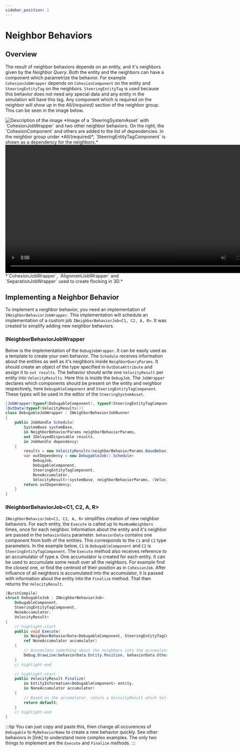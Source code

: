 ```yaml
---
sidebar_position: 1
---
```


# Neighbor Behaviors

## Overview

The result of neighbor behaviors depends on an entity, and it's neighbors given by the *Neighbor Query*. Both the entity and the neighbors can have a component which parametrize the behavior. For example `CohesionJobWrapper` depends on `CohesionComponent` on the entity and `SteeringEntityTag` on the neighbors. `SteeringEntityTag` is used because this behavior does not need any special data and any entity in the simulation will have this tag. Any component which is required on the neighbor will show up in the *All/(required)* section of the neighbor group. This can be seen in the image below. 

<img src="/img/samples/flocking/Asset.png" alt="Description of the image"/>
*Image of a `SteeringSystemAsset` with `CohesionJobWrapper` and two other neighbor behaviors. On the right, the `CohesionComponent` and others are added to the list of dependencies. In the neighbor group under *All/(required)*, `SteeringEntityTagComponent` is shown as a dependency for the neighbors.* 

<video controls width="800">
  <source src="/videos/samples/flocking/3D.mp4" type="video/mp4" />
  Your browser does not support the video tag.
</video>
*`CohesionJobWrapper`, `AlignmentJobWrapper` and `SeparationJobWrapper` used to create flocking in 3D.*

## Implementing a Neighbor Behavior

To implement a neighbor behavior, you need an implementation of `INeighborBehaviorJobWrapper`. This implementation will schedule an implementation of a custom job `INeighborBehaviorJob<C1, C2, A, R>`. It was created to simplify adding new neighbor behaviors. 

### INeighborBehaviorJobWrapper

Below is the implementation of the `DebugJobWrapper`. It can be easily used as a template to create your own behavior. The `Schedule` receives information about the entities as well as it's neighbors inside `NeighborQueryParams`. It should create an object of the type specified in `OutDataAttribute` and assign it to `out results`. The behavior should write one `VelocityResult` per entity into `VelocityResults`. Here this is inside the `DebugJob`. The `JobWrapper` declares which components should be present on the entity and neighbor respectively, here `DebugableComponent` and `SteeringEntityTagComponent`. These types will be used in the editor of the `SteeringSystemAsset`.

```csharp title="DebugableJobWrapper.cs"
[JobWrapper(typeof(DebugableComponent), typeof(SteeringEntityTagComponent))]
[OutData(typeof(VelocityResults))]
class DebugableJobWrapper : INeighborBehaviorJobRunner
{
    public JobHandle Schedule(
        SystemBase systemBase,
        in NeighborBehaviorParams neighborBehaviorParams,
        out IDelayedDisposable results,
        in JobHandle dependency)
    {	
        results = new VelocityResults(neighborBehaviorParams.BaseBehaviorParams.EntityCount);
        var outDependency = new DebugableJob().Schedule<
            DebugJob, 
            DebugableComponent, 
            SteeringEntityTagComponent, 
            NoneAccumulator, 
            VelocityResult>(systemBase, neighborBehaviorParams, (VelocityResults)results, 1, dependency);
        return outDependency;
    }
}
```

### INeighborBehaviorJob\<C1, C2, A, R\>

`INeighborBehaviorJob<C1, C2, A, R>` simplifies creation of new neighbor behaviors. For each entity, the `Execute` is called up to `MaxNumNeighbors` times, once for each neighbor. Information about the entity and it's neighbor are passed in the `behaviorData` parameter. `behaviorData` contains one component from both of the entities. This corresponds to the `C1` and `C2` type parameters. In the example below, `C1` is `DebugableComponent` and `C2` is `SteeringEntityTagComponent`. The `Execute` method also receives reference to an accumulator of type `A`. One accumulator is created for each entity. It can be used to accumulate some result over all the neighbors. For example find the closest one, or find the centroid of their position as in `CohesionJob`. After influence of all neighbors is accumulated into the accumulator, it is passed with information about the entity into the `Finalize` method. That then returns the `VelocityResult`.

```csharp title="DebugableJobWrapper.cs"
[BurstCompile]
struct DebugableJob : INeighborBehaviorJob<
    DebugableComponent, 
    SteeringEntityTagComponent, 
    NoneAccumulator, 
    VelocityResult>
{
    // highlight-start
    public void Execute(
        in NeighborBehaviorData<DebugableComponent, SteeringEntityTagComponent> behaviorData,
        ref NoneAccumulator accumulator)
    {
        // Accumulate something about the neighbors into the accumulator
        Debug.DrawLine(behaviorData.Entity.Position, behaviorData.OtherEntity.Position);
    }
    // highlight-end

    // highlight-start
    public VelocityResult Finalize(
        in EntityInformation<DebugableComponent> entity,
        in NoneAccumulator accumulator)
    {
        // Based on the accumulator, return a VelocityResult which tells which way to go
        return default;
    }
    // highlight-end
}
```

:::tip
You can just copy and paste this, then change all occurences of `Debugable` to `MyBehaviorName` to create a new behavior quickly. See other behaviors in [link] to understand more complex examples. The only two things to implement are the `Execute` and `Finalize` methods.
:::